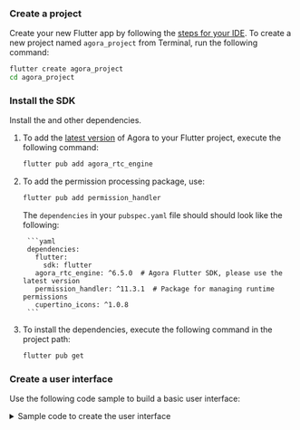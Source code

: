 
<PlatformWrapper platform = "flutter">

### Create a project

Create your new Flutter app by following the [steps for your IDE](https://docs.flutter.dev/get-started/test-drive?tab=vscode#create-app). To create a new project named `agora_project` from Terminal, run the following command:

```bash
flutter create agora_project
cd agora_project
```

### Install the SDK

Install the <Vg k="COMPANY" /> <Vpd k="SDK" /> and other dependencies.

1. To add the [latest version](https://pub.dev/packages/agora_rtc_engine) of Agora <Vpd k="SDK" /> to your Flutter project, execute the following command:

    ```bash
    flutter pub add agora_rtc_engine
    ```

2. To add the permission processing package, use:

    ```bash
    flutter pub add permission_handler
    ```

    The `dependencies` in your `pubspec.yaml` file should should look like the following:

        ```yaml
        dependencies:
          flutter:
            sdk: flutter 
          agora_rtc_engine: ^6.5.0  # Agora Flutter SDK, please use the latest version
          permission_handler: ^11.3.1  # Package for managing runtime permissions
          cupertino_icons: ^1.0.8 
        ```

1. To install the dependencies, execute the following command in the project path:

    ```bash
    flutter pub get
    ```

### Create a user interface

Use the following code sample to build a basic user interface:

<details>
<summary>Sample code to create the user interface</summary>
<ProductWrapper notAllowed="voice-calling">

<CodeBlock language="dart" showLineNumbers>
{`// Build UI to display local video and remote video
@override
Widget build(BuildContext context) {
  return Scaffold(
    appBar: AppBar(title: const Text('Agora Video Call')),
    body: Stack(
      children: [
        Center(child: _remoteVideo()),
        Align(
          alignment: Alignment.topLeft,
          child: SizedBox(
            width: 100,
            height: 150,
            child: Center(
              child: _localUserJoined
                  ? _localVideo()
                  : const CircularProgressIndicator(),
            ),
          ),
        ),
      ],
    ),
  );
}`}
</CodeBlock>
</ProductWrapper>
<ProductWrapper product="voice-calling">

<CodeBlock language="dart" showLineNumbers>
{`// Build UI
@override
Widget build(BuildContext context) {
  return MaterialApp(
    title: 'Agora Voice Call',
    home: Scaffold(
      appBar: AppBar(
        title: const Text('Agora Voice Call'),
      ),
      body: Center(
        child: Text(
          _remoteUid != null
              ? "Remote user $_remoteUid joined"
              : "No remote user in the channel", // Show appropriate message
          style: const TextStyle(fontSize: 18),
        ),
      ),
    ),
  );
}`}
</CodeBlock>
</ProductWrapper>
</details>
</PlatformWrapper>